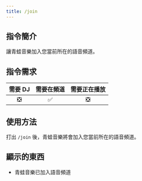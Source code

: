 ```yaml
---
title: /join
---
```


## 指令簡介
<Info>
讓青蛙音樂加入您當前所在的語音頻道。
</Info>

## 指令需求
| 需要 DJ |	需要在頻道 | 需要正在播放 |
| :-----: | :-------: | :---------: |
|   ❎   |    ✅     |     ❎      |

## 使用方法
打出 `/join` 後，青蛙音樂將會加入您當前所在的語音頻道。

## 顯示的東西
- 青蛙音樂已加入語音頻道